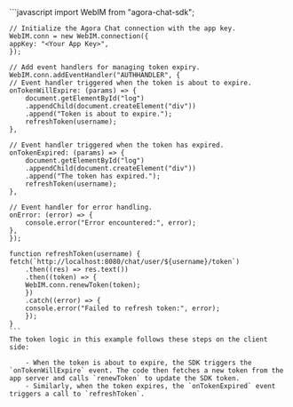 <PlatformWrapper platform="web">
    ```javascript
    import WebIM from "agora-chat-sdk";

    // Initialize the Agora Chat connection with the app key.
    WebIM.conn = new WebIM.connection({
    appKey: "<Your App Key>",
    });

    // Add event handlers for managing token expiry.
    WebIM.conn.addEventHandler("AUTHHANDLER", {
    // Event handler triggered when the token is about to expire.
    onTokenWillExpire: (params) => {
        document.getElementById("log")
        .appendChild(document.createElement("div"))
        .append("Token is about to expire.");
        refreshToken(username);
    },

    // Event handler triggered when the token has expired.
    onTokenExpired: (params) => {
        document.getElementById("log")
        .appendChild(document.createElement("div"))
        .append("The token has expired.");
        refreshToken(username);
    },

    // Event handler for error handling.
    onError: (error) => {
        console.error("Error encountered:", error);
    },
    });
    
    function refreshToken(username) {
    fetch(`http://localhost:8080/chat/user/${username}/token`)
        .then((res) => res.text())
        .then((token) => {
        WebIM.conn.renewToken(token);
        })
        .catch((error) => {
        console.error("Failed to refresh token:", error);
        });
    }
    ```
    The token logic in this example follows these steps on the client side:

        - When the token is about to expire, the SDK triggers the `onTokenWillExpire` event. The code then fetches a new token from the app server and calls `renewToken` to update the SDK token.
        - Similarly, when the token expires, the `onTokenExpired` event triggers a call to `refreshToken`.

</PlatformWrapper>